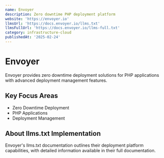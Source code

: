 ```yaml
---
name: Envoyer
description: Zero downtime PHP deployment platform
website: 'https://envoyer.io'
llmsUrl: 'https://docs.envoyer.io/llms.txt'
llmsFullUrl: 'https://docs.envoyer.io/llms-full.txt'
category: infrastructure-cloud
publishedAt: '2025-02-24'
---
```


# Envoyer

Envoyer provides zero downtime deployment solutions for PHP applications with advanced deployment management features.

## Key Focus Areas

- Zero Downtime Deployment
- PHP Applications
- Deployment Management

## About llms.txt Implementation

Envoyer's llms.txt documentation outlines their deployment platform capabilities, with detailed information available in their full documentation.

